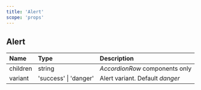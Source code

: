 ```yaml
---
title: 'Alert'
scope: 'props'
---
```


## Alert

| Name     | Type                  | Description                     |
| :------- | :-------------------- | :------------------------------ |
| children | string                | _AccordionRow_ components only  |
| variant  | 'success' \| 'danger' | Alert variant. Default _danger_ |
